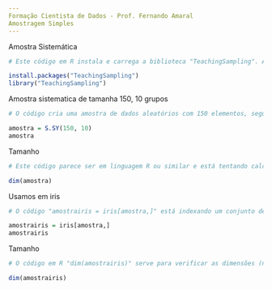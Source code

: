 ---
Formação Cientista de Dados - Prof. Fernando Amaral
Amostragem Simples
---
Amostra Sistemática
```{r}
# Este código em R instala e carrega a biblioteca "TeachingSampling". A primeira linha instala o pacote "TeachingSampling" se ele ainda não estiver instalado no ambiente R. A segunda linha carrega a biblioteca "TeachingSampling" para que suas funções e recursos possam ser usados no código R.

install.packages("TeachingSampling")
library("TeachingSampling")
```
Amostra sistematica de tamanha 150, 10 grupos
```{r}
# O código cria uma amostra de dados aleatórios com 150 elementos, seguindo uma distribuição normal com média 0 e desvio padrão 1, usando a função `S.SY`. Em seguida, exibe a amostra criada.

amostra = S.SY(150, 10)
amostra
```
Tamanho
```{r}
# Este código parece ser em linguagem R ou similar e está tentando calcular as dimensões de uma variável chamada "amostra". A função "dim()" é usada para obter o número de linhas e colunas dessa variável. Portanto, essa linha de código retornará as dimensões (número de linhas e colunas) da variável "amostra".

dim(amostra)
```
Usamos em iris
```{r}
# O código "amostrairis = iris[amostra,]" está indexando um conjunto de dados chamado "iris" usando uma variável chamada "amostra". Ele está selecionando as linhas do conjunto de dados "iris" especificadas pela variável "amostra" e armazenando essas linhas em um novo conjunto de dados chamado "amostrairis". Isso permite extrair uma amostra específica das linhas do conjunto de dados original "iris". Em seguida, ele exibe o conteúdo de "amostrairis". Isso é útil para visualizar um subconjunto das informações do conjunto de dados "iris" com base nos índices fornecidos.

amostrairis = iris[amostra,]
amostrairis
```
Tamanho
```{r}
# O código em R "dim(amostrairis)" serve para verificar as dimensões (número de linhas e colunas) do conjunto de dados "amostrairis", fornecendo informações sobre a sua estrutura.

dim(amostrairis)
```

